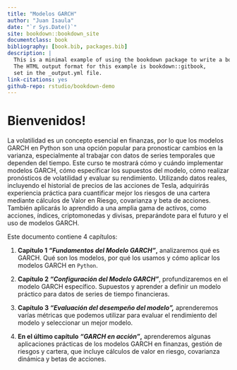 ```yaml
--- 
title: "Modelos GARCH"
author: "Juan Isaula"
date: "`r Sys.Date()`"
site: bookdown::bookdown_site
documentclass: book
bibliography: [book.bib, packages.bib]
description: |
  This is a minimal example of using the bookdown package to write a book.
  The HTML output format for this example is bookdown::gitbook,
  set in the _output.yml file.
link-citations: yes
github-repo: rstudio/bookdown-demo
---
```


# Bienvenidos!

La volatilidad es un concepto esencial en finanzas, por lo que los modelos GARCH en Python son una opción popular para pronosticar cambios en la varianza, especialmente al trabajar con datos de series temporales que dependen del tiempo. Este curso te mostrará cómo y cuándo implementar modelos GARCH, cómo especificar los supuestos del modelo, cómo realizar pronósticos de volatilidad y evaluar su rendimiento. Utilizando datos reales, incluyendo el historial de precios de las acciones de Tesla, adquirirás experiencia práctica para cuantificar mejor los riesgos de una cartera mediante cálculos de Valor en Riesgo, covarianza y beta de acciones. También aplicarás lo aprendido a una amplia gama de activos, como acciones, índices, criptomonedas y divisas, preparándote para el futuro y el uso de modelos GARCH.

Este documento contiene 4 capítulos:

1.  **Capítulo 1 *"Fundamentos del Modelo GARCH"*,** analizaremos qué es GARCH. Qué son los modelos, por qué los usamos y cómo aplicar los modelos GARCH en `Python`.

2.  **Capítulo 2 *"Configuración del Modelo GARCH"***, profundizaremos en el modelo GARCH específico. Supuestos y aprender a definir un modelo práctico para datos de series de tiempo financieras.

3.  **Capítulo 3 *"Evaluación del desempeño del modelo",*** aprenderemos varías métricas que podemos utilizar para evaluar el rendimiento del modelo y seleccionar un mejor modelo.

4.  **En el último capítulo *"GARCH en acción"*,** aprenderemos algunas aplicaciones prácticas de los modelos GARCH en finanzas, gestión de riesgos y cartera, que incluye cálculos de valor en riesgo, covarianza dinámica y betas de acciones.